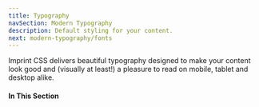 ```yaml
---
title: Typography
navSection: Modern Typography
description: Default styling for your content.
next: modern-typography/fonts
---
```



Imprint CSS delivers beautiful typography designed to make your content look good and (visually at least!) a pleasure to read on mobile, tablet and desktop alike.

<div class="imprint-panel imprint-alert">
    <h4>In This Section</h4>
    <div class="imprint-inner">
        <SectionNavigation navSection={frontmatter.navSection}/>
    </div>
</div>
